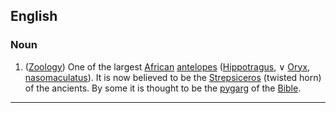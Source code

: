 ==English==

===Noun===
#([[Zoology]]) One of the largest [[Africa]]n [[antelope]]s ([[Hippotragus]], ∨ [[Oryx]], [[nasomaculatus]]). It is now believed to be the [[Strepsiceros]] (twisted horn) of the ancients. By some it is thought to be the [[pygarg]] of the [[Bible]].


----
{{webster}}